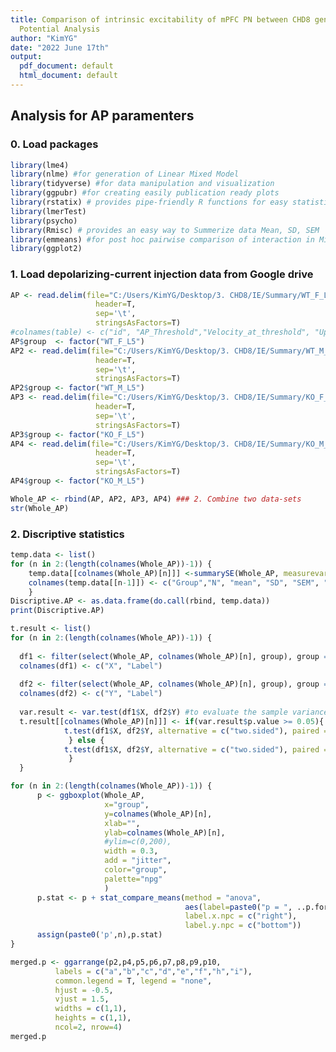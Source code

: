 ```yaml
---
title: Comparison of intrinsic excitability of mPFC PN between CHD8 genotypes:::Action
  Potential Analysis
author: "KimYG"
date: "2022 June 17th"
output:
  pdf_document: default
  html_document: default
---
```

## Analysis for AP paramenters
### 0. Load packages
```r
library(lme4)
library(nlme) #for generation of Linear Mixed Model
library(tidyverse) #for data manipulation and visualization
library(ggpubr) #for creating easily publication ready plots
library(rstatix) # provides pipe-friendly R functions for easy statistical analyses
library(lmerTest)
library(psycho)
library(Rmisc) # provides an easy way to Summerize data Mean, SD, SEM
library(emmeans) #for post hoc pairwise comparison of interaction in Mixed Effects Model)
library(ggplot2)
```
### 1.  Load depolarizing-current injection data from Google drive
```r
AP <- read.delim(file="C:/Users/KimYG/Desktop/3. CHD8/IE/Summary/WT_F_L5/AP analysis.txt",
                   header=T,
                   sep='\t',
                   stringsAsFactors=T)
#colnames(table) <- c("id", "AP_Threshold","Velocity_at_threshold", "UpstrokeV", "DownstrokeV", "AP_Amplitude", "AHP_Amplitude", "FWHM", "Rin", "Rheobase_current", "Maximal_firing_step", "FI_slope", "Last_First_ISI")
AP$group  <- factor("WT_F_L5")
AP2 <- read.delim(file="C:/Users/KimYG/Desktop/3. CHD8/IE/Summary/WT_M_L5/AP analysis.txt",
                   header=T,
                   sep='\t',
                   stringsAsFactors=T)
AP2$group <- factor("WT_M_L5")
AP3 <- read.delim(file="C:/Users/KimYG/Desktop/3. CHD8/IE/Summary/KO_F_L5/AP analysis.txt",
                   header=T,
                   sep='\t',
                   stringsAsFactors=T)
AP3$group <- factor("KO_F_L5")
AP4 <- read.delim(file="C:/Users/KimYG/Desktop/3. CHD8/IE/Summary/KO_M_L5/AP analysis.txt",
                   header=T,
                   sep='\t',
                   stringsAsFactors=T)
AP4$group <- factor("KO_M_L5")

Whole_AP <- rbind(AP, AP2, AP3, AP4) ### 2. Combine two data-sets
str(Whole_AP)
```

### 2. Discriptive statistics
```r
temp.data <- list()
for (n in 2:(length(colnames(Whole_AP))-1)) {
    temp.data[[colnames(Whole_AP)[n]]] <-summarySE(Whole_AP, measurevar = colnames(Whole_AP)[n], groupvars = "group", na.rm = T)
    colnames(temp.data[[n-1]]) <- c("Group","N", "mean", "SD", "SEM", "CI")
    }
Discriptive.AP <- as.data.frame(do.call(rbind, temp.data))
print(Discriptive.AP)
```

```r
t.result <- list()
for (n in 2:(length(colnames(Whole_AP))-1)) { 
  
  df1 <- filter(select(Whole_AP, colnames(Whole_AP)[n], group), group == "WT_F_L5")
  colnames(df1) <- c("X", "Label")
  
  df2 <- filter(select(Whole_AP, colnames(Whole_AP)[n], group), group == "KO_F_L5")
  colnames(df2) <- c("Y", "Label")
  
  var.result <- var.test(df1$X, df2$Y) #to evaluate the sample variances of the two groups. If p-value is greater than 0.05, then two variances are homogeneous.
  t.result[[colnames(Whole_AP)[n]]] <- if(var.result$p.value >= 0.05){
            t.test(df1$X, df2$Y, alternative = c("two.sided"), paired = F, var.equal = T)
             } else {
            t.test(df1$X, df2$Y, alternative = c("two.sided"), paired = F, var.equal = F)    
             }
  }
```

```r

for (n in 2:(length(colnames(Whole_AP))-1)) {
      p <- ggboxplot(Whole_AP, 
                     x="group", 
                     y=colnames(Whole_AP)[n], 
                     xlab="", 
                     ylab=colnames(Whole_AP)[n], 
                     #ylim=c(0,200), 
                     width = 0.3, 
                     add = "jitter", 
                     color="group", 
                     palette="npg"
                     )
      p.stat <- p + stat_compare_means(method = "anova",
                                       aes(label=paste0("p = ", ..p.format..)),
                                       label.x.npc = c("right"),
                                       label.y.npc = c("bottom"))
      assign(paste0('p',n),p.stat)
}
```

```r
merged.p <- ggarrange(p2,p4,p5,p6,p7,p8,p9,p10,
          labels = c("a","b","c","d","e","f","h","i"),
          common.legend = T, legend = "none",
          hjust = -0.5,
          vjust = 1.5,
          widths = c(1,1),
          heights = c(1,1),
          ncol=2, nrow=4)
merged.p
```


